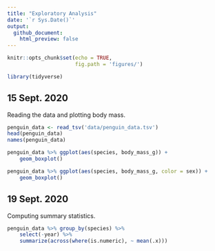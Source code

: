 ```yaml
---
title: "Exploratory Analysis"
date: '`r Sys.Date()`'
output: 
  github_document:
    html_preview: false
---
```


```r
knitr::opts_chunk$set(echo = TRUE,
                      fig.path = 'figures/')
```

```r
library(tidyverse)
```

## 15 Sept. 2020

Reading the data and plotting body mass.

```r
penguin_data <- read_tsv('data/penguin_data.tsv')
head(penguin_data)
names(penguin_data)
```

```r
penguin_data %>% ggplot(aes(species, body_mass_g)) +
    geom_boxplot()
```

```r
penguin_data %>% ggplot(aes(species, body_mass_g, color = sex)) +
    geom_boxplot()
```

## 19 Sept. 2020

Computing summary statistics.

```r
penguin_data %>% group_by(species) %>% 
    select(-year) %>% 
    summarize(across(where(is.numeric), ~ mean(.x)))
```

